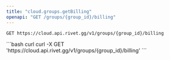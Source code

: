 ```yaml
---
title: "cloud.groups.getBilling"
openapi: "GET /groups/{group_id}/billing"
---
```


```
GET https://cloud.api.rivet.gg/v1/groups/{group_id}/billing
```


<RequestExample>
```bash curl
curl -X GET 'https://cloud.api.rivet.gg/v1/groups/{group_id}/billing'
```
</RequestExample>
